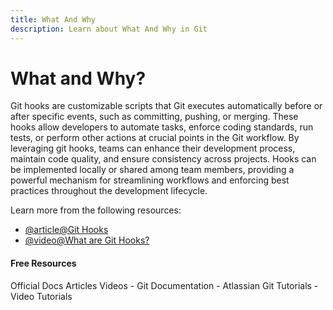 ```yaml
---
title: What And Why
description: Learn about What And Why in Git
---
```


# What and Why?

Git hooks are customizable scripts that Git executes automatically before or after specific events, such as committing, pushing, or merging. These hooks allow developers to automate tasks, enforce coding standards, run tests, or perform other actions at crucial points in the Git workflow. By leveraging git hooks, teams can enhance their development process, maintain code quality, and ensure consistency across projects. Hooks can be implemented locally or shared among team members, providing a powerful mechanism for streamlining workflows and enforcing best practices throughout the development lifecycle.

Learn more from the following resources:

- [@article@Git Hooks](https://www.atlassian.com/git/tutorials/git-hooks)
- [@video@What are Git Hooks?](https://www.youtube.com/watch?v=1OFiiPretCM)

#### Free Resources

<Tabs defaultValue="official">
<TabsList>
<TabsTrigger value="official">Official Docs</TabsTrigger>
<TabsTrigger value="article">Articles</TabsTrigger>
<TabsTrigger value="video">Videos</TabsTrigger>
</TabsList>

<TabsContent value="official">
- <Link href="https://git-scm.com/docs">Git Documentation</Link>
</TabsContent>
<TabsContent value="article">
- <Link href="https://www.atlassian.com/git/tutorials">Atlassian Git Tutorials</Link>
</TabsContent>
<TabsContent value="video">
- <Link href="https://www.youtube.com/results?search_query=git+what-and-why+tutorial">Video Tutorials</Link>
</TabsContent>
</Tabs>

<Outlet path="6-workflows/best-practices/what-and-why" />
